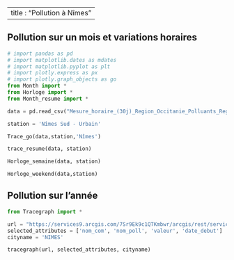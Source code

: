 
---
title : "Pollution à Nîmes"
---

## Pollution sur un mois et variations horaires

```python
# import pandas as pd
# import matplotlib.dates as mdates
# import matplotlib.pyplot as plt
# import plotly.express as px
# import plotly.graph_objects as go
from Month import *
from Horloge import *
from Month_resume import *

data = pd.read_csv("Mesure_horaire_(30j)_Region_Occitanie_Polluants_Reglementaires.csv")

station = 'Nîmes Sud - Urbain'

Trace_go(data,station,'Nîmes')

trace_resume(data, station)

Horloge_semaine(data, station)

Horloge_weekend(data,station)

```

## Pollution sur l'année
```python
from Tracegraph import *

url = "https://services9.arcgis.com/7Sr9Ek9c1QTKmbwr/arcgis/rest/services/mesures_occitanie_mensuelle_poll_princ/FeatureServer/0/query?f=json&where=(nom_com%20IN%20('NIMES'))&outFields=*"
selected_attributes = ['nom_com', 'nom_poll', 'valeur', 'date_debut']
cityname = 'NIMES'

tracegraph(url, selected_attributes, cityname)
```